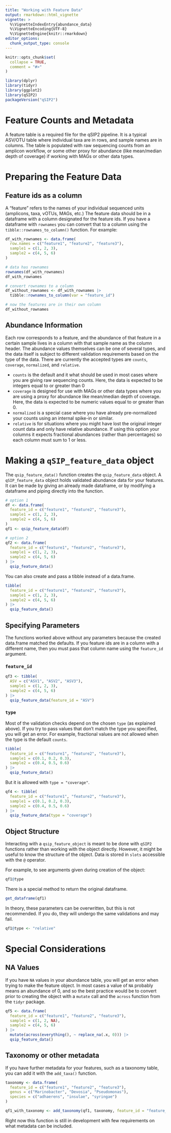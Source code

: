 ```yaml
---
title: "Working with Feature Data"
output: rmarkdown::html_vignette
vignette: >
  %\VignetteIndexEntry{abundance_data}
  %\VignetteEncoding{UTF-8}
  %\VignetteEngine{knitr::rmarkdown}
editor_options: 
  chunk_output_type: console
---
```


```r
knitr::opts_chunk$set(
  collapse = TRUE,
  comment = "#>"
)
```

```r
library(dplyr)
library(tidyr)
library(ggplot2)
library(qSIP2)
packageVersion("qSIP2")
```

# Feature Counts and Metadata

A feature table is a required file for the qSIP2 pipeline. It is a typical ASV/OTU table where individual taxa are in rows, and sample names are in columns. The table is populated with raw sequencing counts from an amplicon workflow, or some other proxy for abundance (like mean/median depth of coverage) if working with MAGs or other data types. 

# Preparing the Feature Data

## Feature ids as a column

A "feature" refers to the names of your individual sequenced units (amplicons, taxa, vOTUs, MAGs, etc.) The feature data should be in a dataframe with a column designated for the feature ids. If you have a dataframe with `rownames` you can convert that to a column using the `tibble::rownames_to_column()` function. For example:

```r
df_with_rownames <- data.frame(
  row.names = c("feature1", "feature2", "feature3"),
  sample1 = c(1, 2, 3),
  sample2 = c(4, 5, 6)
)

# data has rownames
rownames(df_with_rownames)
df_with_rownames

# convert rownames to a column
df_without_rownames <- df_with_rownames |>
  tibble::rownames_to_column(var = "feature_id")

# now the features are in their own column
df_without_rownames
```

## Abundance Information

Each row corresponds to a feature, and the abundance of that feature in a certain sample lives in a column with that sample name as the column header. The abundance values themselves can be one of several types, and the data itself is subject to different validation requirements based on the type of the data. There are currently the accepted types are `counts`, `coverage`, `normalized`, and `relative`. 

- `counts` is the default and it what should be used in most cases where you are giving raw sequencing counts. Here, the data is expected to be integers equal to or greater than 0
- `coverage` is designed for use with MAGs or other data types where you are using a proxy for abundance like mean/median depth of coverage. Here, the data is expected to be numeric values equal to or greater than 0.
- `normalized` is a special case where you have already pre-normalized your counts using an internal spike-in or similar. 
- `relative` is for situations where you might have lost the original integer count data and only have relative abundance. If using this option your columns it expects fractional abundances (rather than percentages) so each column must sum to 1 or less. 

# Making a `qSIP_feature_data` object

The `qsip_feature_data()` function creates the `qsip_feature_data` object. A `qSIP_feature_data` object holds validated abundance data for your features. It can be made by giving an already made dataframe, or by modifying a dataframe and piping directly into the function.


```r
# option 1
df <- data.frame(
  feature_id = c("feature1", "feature2", "feature3"),
  sample1 = c(1, 2, 3),
  sample2 = c(4, 5, 6)
)
qf1 <- qsip_feature_data(df)

# option 2
qf2 <- data.frame(
  feature_id = c("feature1", "feature2", "feature3"),
  sample1 = c(1, 2, 3),
  sample2 = c(4, 5, 6)
) |>
  qsip_feature_data()
```

You can also create and pass a tibble instead of a data.frame.

```r
tibble(
  feature_id = c("feature1", "feature2", "feature3"),
  sample1 = c(1, 2, 3),
  sample2 = c(4, 5, 6)
) |>
  qsip_feature_data()
```


## Specifying Parameters

The functions worked above without any parameters because the created data.frame matched the defaults. If you feature ids are in a column with a different name, then you must pass that column name using the `feature_id` argument.

### `feature_id`

```r
qf3 <- tibble(
  ASV = c("ASV1", "ASV2", "ASV3"),
  sample1 = c(1, 2, 3),
  sample2 = c(4, 5, 6)
) |>
  qsip_feature_data(feature_id = "ASV")
```

### `type`

Most of the validation checks depend on the chosen `type` (as explained above). If you try to pass values that don't match the type you specified, you will get an error. For example, fractional values are not allowed when the type is the default `counts`.

```r
tibble(
  feature_id = c("feature1", "feature2", "feature3"),
  sample1 = c(0.1, 0.2, 0.3),
  sample2 = c(0.4, 0.5, 0.6)
) |>
  qsip_feature_data()
```

But it is allowed with `type = "coverage"`.

```r
qf4 <- tibble(
  feature_id = c("feature1", "feature2", "feature3"),
  sample1 = c(0.1, 0.2, 0.3),
  sample2 = c(0.4, 0.5, 0.6)
) |>
  qsip_feature_data(type = "coverage")
```


## Object Structure

Interacting with a `qsip_feature_object` is meant to be done with `qSIP2` functions rather than working with the object directly. However, it might be useful to know the structure of the object. Data is stored in `slots` accessible with the `@` operator. 

For example, to see arguments given during creation of the object:

```r
qf1@type
```

There is a special method to return the original dataframe.

```r
get_dataframe(qf1)
```

In theory, these parameters can be overwritten, but this is not recommended. If you do, they will undergo the same validations and may fail.


```r
qf1@type <- "relative"
```

# Special Considerations

## NA Values

If you have `NA` values in your abundance table, you will get an error when trying to make the feature object. In most cases a value of `NA` probably means an abundance of 0, and so the best practice would be to convert prior to creating the object with a `mutate` call and the `across` function from the `tidyr` package.

```r
qf5 <- data.frame(
  feature_id = c("feature1", "feature2", "feature3"),
  sample1 = c(1, 2, NA),
  sample2 = c(4, 5, 6)
) |>
  mutate(across(everything(), ~ replace_na(.x, 0))) |>
  qsip_feature_data()
```

## Taxonomy or other metadata

If you have further metadata for your features, such as a taxonomy table, you can add it with the `add_taxa()` function. 

```r
taxonomy <- data.frame(
  feature_id = c("feature1", "feature2", "feature3"),
  genus = c("Marinobacter", "Devosia", "Pseudomonas"),
  species = c("adhaerens", "insulae", "syringae")
)

qf1_with_taxonomy <- add_taxonomy(qf1, taxonomy, feature_id = "feature_id")
```

Right now this function is still in development with few requirements on what metadata can be included. 

